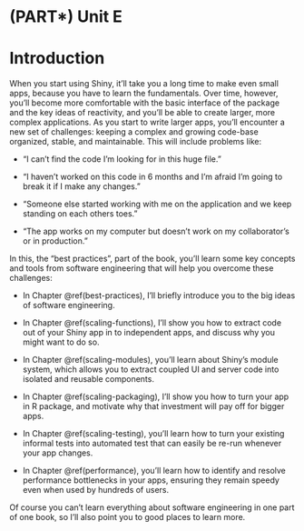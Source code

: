 # (PART\*) Unit E {.unnumbered}

# Introduction {#scaling-intro .unnumbered}

When you start using Shiny, it'll take you a long time to make even small apps, because you have to learn the fundamentals.
Over time, however, you'll become more comfortable with the basic interface of the package and the key ideas of reactivity, and you'll be able to create larger, more complex applications.
As you start to write larger apps, you'll encounter a new set of challenges: keeping a complex and growing code-base organized, stable, and maintainable.
This will include problems like:

-   "I can't find the code I'm looking for in this huge file."

-   "I haven't worked on this code in 6 months and I'm afraid I'm going to break it if I make any changes."

-   "Someone else started working with me on the application and we keep standing on each others toes."

-   "The app works on my computer but doesn't work on my collaborator's or in production."

In this, the "best practices", part of the book, you'll learn some key concepts and tools from software engineering that will help you overcome these challenges:

-   In Chapter \@ref(best-practices), I'll briefly introduce you to the big ideas of software engineering.

-   In Chapter \@ref(scaling-functions), I'll show you how to extract code out of your Shiny app in to independent apps, and discuss why you might want to do so.

-   In Chapter \@ref(scaling-modules), you'll learn about Shiny's module system, which allows you to extract coupled UI and server code into isolated and reusable components.

-   In Chapter \@ref(scaling-packaging), I'll show you how to turn your app in R package, and motivate why that investment will pay off for bigger apps.

-   In Chapter \@ref(scaling-testing), you'll learn how to turn your existing informal tests into automated test that can easily be re-run whenever your app changes.

-   In Chapter \@ref(performance), you'll learn how to identify and resolve performance bottlenecks in your apps, ensuring they remain speedy even when used by hundreds of users.

Of course you can't learn everything about software engineering in one part of one book, so I'll also point you to good places to learn more.
